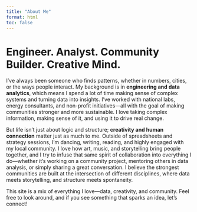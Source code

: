 ```yaml
---
title: "About Me"
format: html
toc: false
---
```


# Engineer. Analyst. Community Builder. Creative Mind.

I've always been someone who finds patterns, whether in numbers, cities, or the ways people interact. My background is in **engineering and data analytics**, which means I spend a lot of time making sense of complex systems and turning data into insights. I've worked with national labs, energy consultants, and non-profit initiatives—all with the goal of making communities stronger and more sustainable. I love taking complex information, making sense of it, and using it to drive real change.

But life isn't just about logic and structure; **creativity and human connection** matter just as much to me. Outside of spreadsheets and strategy sessions, I'm dancing, writing, reading, and highly engaged with my local community. I love how art, music, and storytelling bring people together, and I try to infuse that same spirit of collaboration into everything I do—whether it's working on a community project, mentoring others in data analysis, or simply sharing a great conversation. I believe the strongest communities are built at the intersection of different disciplines, where data meets storytelling, and structure meets spontaneity.

This site is a mix of everything I love—data, creativity, and community. Feel free to look around, and if you see something that sparks an idea, let's connect!
